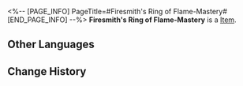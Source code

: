 <%-- [PAGE_INFO]
PageTitle=#Firesmith's Ring of Flame-Mastery#
[END_PAGE_INFO] --%>
{{Item Infobox
|id          = 31072
|image       = Item Firesmith's Ring of Flame-Mastery.png
|type        = 
|invCategory = Relics
|rarity      = 2
|effect      = 
|description = A ring with a symbol of flames. It is the highest symbol of honor among the Firesmith clan.
|source1     = [[Cavern of Corrosion: Stargazer Navalia]]
}}
'''Firesmith's Ring of Flame-Mastery''' is a [[Item]].

==Other Languages==
{{Other Languages
|en   = Firesmith's Ring of Flame-Mastery
|zhs  = 火匠的御火戒指
|zht  = 火匠的御火戒指
|ja   = 火匠の操炎の指輪
|ko   = 화장(火匠)의 어화(御火) 반지
|es   = Anillo de fuego del forjador
|fr   = Anneau de maîtrise de Forgefeu
|ru   = Кольцо мастерства кузнеца
|th   = Firesmith's Ring of Flame-Mastery
|vi   = Nhẫn Bắt Lửa Của Thợ Rèn Lửa
|de   = Flammenmeisterring des Feuerschmieds
|id   = Firesmith's Ring of Flame-Mastery
|pt   = Anel de Maestria de Chamas do Artesão de Fogo
}}

==Change History==
{{Change History|1.0}}